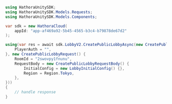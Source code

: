 ```csharp CreatePublicLobby.cs
using HathoraUnitySDK;
using HathoraUnitySDK.Models.Requests;
using HathoraUnitySDK.Models.Components;

var sdk = new HathoraCloud(
    appId: "app-af469a92-5b45-4565-b3c4-b79878de67d2"
);

using(var res = await sdk.LobbyV2.CreatePublicLobbyAsync(new CreatePublicLobbySecurity() {
    PlayerAuth = "",
}, new CreatePublicLobbyRequest() {
    RoomId = "2swovpy1fnunu",
    RequestBody = new CreatePublicLobbyRequestBody() {
        InitialConfig = new LobbyInitialConfig() {},
        Region = Region.Tokyo,
    },
}))
{
    // handle response
}
```
